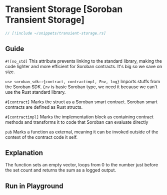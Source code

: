 
# Transient Storage [Soroban Transient Storage]

```rust
// [!include ~/snippets/transient-storage.rs]
```

## Guide

`#![no_std]` This attribute prevents linking to the standard library, making the code lighter and more efficient for Soroban contracts. It's big so we save on size.

`use soroban_sdk::{contract, contractimpl, Env, log}`  Imports stuffs from the Soroban SDK. `Env` is basic Soroban type, we need it because we can't use the Rust standard library.

`#[contract]`  Marks the struct as a Soroban smart contract. Soroban smart contracts are defined as Rust structs.

`#[contractimpl]` Marks the implementation block as containing contract methods and transforms it to code that Soroban can evaluate directly

`pub` Marks a function as external, meaning it can be invoked outside of the context of the contract code it
self.

## Explanation

The function sets an empty vector, loops from 0 to the number just before the set count and returns the sum as a logged output.

## Run in Playground

<Playground okashiID="bvtqfxetaffslgktcaonauktgnzw" />
